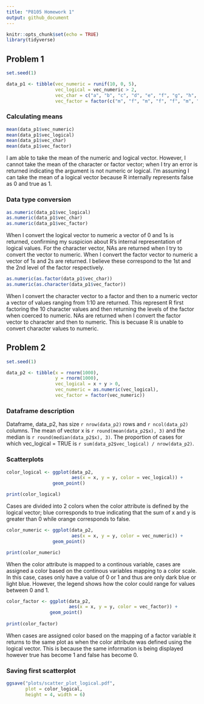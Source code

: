 ```yaml
---
title: "P8105 Homework 1"
output: github_document
---
```


```r
knitr::opts_chunk$set(echo = TRUE)
library(tidyverse)
```

## Problem 1

```r
set.seed(1)

data_p1 <- tibble(vec_numeric = runif(10, 0, 5), 
                  vec_logical = vec_numeric > 2, 
                  vec_char = c("a", "b", "c", "d", "e", "f", "g", "h", "j", "k"), 
                  vec_factor = factor(c("m", "f", "m", "f", "f", "m", "m", "f", "f", "m")))
```

### Calculating means

```r
mean(data_p1$vec_numeric)
mean(data_p1$vec_logical)
mean(data_p1$vec_char)
mean(data_p1$vec_factor)
```

I am able to take the mean of the numeric and logical vector. However, I cannot take the mean of the character or factor vector; when I try an error is returned indicating the argument is not numeric or logical. I'm assuming I can take the mean of a logical vector because R internally represents false as 0 and true as 1. 

### Data type conversion

```r
as.numeric(data_p1$vec_logical)
as.numeric(data_p1$vec_char)
as.numeric(data_p1$vec_factor)
```

When I convert the logical vector to numeric a vector of 0 and 1s is returned, confirming my suspicion about R's internal representation of logical values. For the character vector, NAs are returned when I try to convert the vector to numeric. When I convert the factor vector to numeric a vector of 1s and 2s are returned. I believe these correspond to the 1st and the 2nd level of the factor respectively. 

```r
as.numeric(as.factor(data_p1$vec_char))
as.numeric(as.character(data_p1$vec_factor))
```

When I convert the character vector to a factor and then to a numeric vector a vector of values ranging from 1:10 are returned. This represent R first factoring the 10 character values and then returning the levels of the factor when coerced to numeric. NAs are returned when I convert the factor vector to character and then to numeric. This is becuase R is unable to convert character values to numeric. 

## Problem 2

```r
set.seed(1)

data_p2 <- tibble(x = rnorm(1000), 
                  y = rnorm(1000), 
                  vec_logical = x + y > 0, 
                  vec_numeric = as.numeric(vec_logical), 
                  vec_factor = factor(vec_numeric))
```

### Dataframe description

Dataframe, data_p2, has size `r nrow(data_p2)` rows and `r ncol(data_p2)` columns. The mean of vector x is `r round(mean(data_p2$x), 3)` and the median is `r round(median(data_p2$x), 3)`. The proportion of cases for which vec_logical = TRUE is `r sum(data_p2$vec_logical) / nrow(data_p2)`.

### Scatterplots

```r
color_logical <- ggplot(data_p2, 
                        aes(x = x, y = y, color = vec_logical)) + 
                 geom_point()

print(color_logical)
```

Cases are divided into 2 colors when the color attribute is defined by the logical vector; blue corresponds to true indicating that the sum of x and y is greater than 0 while orange corresponds to false. 

```r
color_numeric <- ggplot(data_p2, 
                        aes(x = x, y = y, color = vec_numeric)) +
                 geom_point()

print(color_numeric)
```

When the color attribute is mapped to a continous variable, cases are assigned a color based on the continous variables mapping to a color scale. In this case, cases only have a value of 0 or 1 and thus are only dark blue or light blue. However, the legend shows how the color could range for values between 0 and 1. 

```r
color_factor <- ggplot(data_p2, 
                       aes(x = x, y = y, color = vec_factor)) + 
                geom_point()
  
print(color_factor)
```

When cases are assigned color based on the mapping of a factor variable it returns to the same plot as when the color attribute was defined using the logical vector. This is because the same information is being displayed however true has become 1 and false has become 0. 

### Saving first scatterplot

```r
ggsave("plots/scatter_plot_logical.pdf", 
       plot = color_logical,
       height = 4, width = 6)
```












